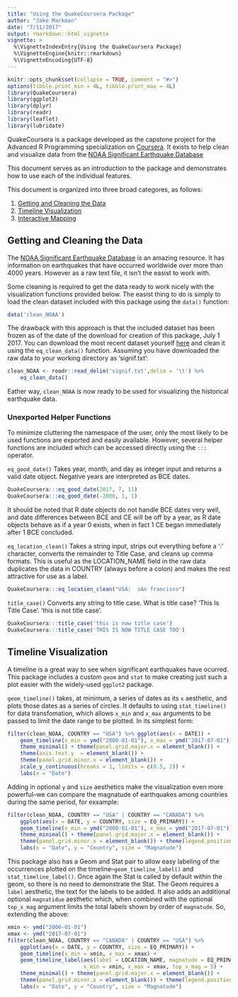 ```yaml
---
title: "Using the QuakeCoursera Package"
author: "Jake Markman"
date: "7/11/2017"
output: rmarkdown::html_vignette
vignette: >
  %\VignetteIndexEntry{Using the QuakeCoursera Package}
  %\VignetteEngine{knitr::rmarkdown}
  %\VignetteEncoding{UTF-8}
---
```


```r
knitr::opts_chunk$set(collapse = TRUE, comment = "#>")
options(tibble.print_min = 4L, tibble.print_max = 4L)
library(QuakeCoursera)
library(ggplot2)
library(dplyr)
library(readr)
library(leaflet)
library(lubridate)
```  

QuakeCoursera is a package developed as the capstone project for the Advanced 
R Programming specialization on [Coursera](http://www.coursera.org).  It exists
to help clean and visualize data from the [NOAA Significant Earthquake Database](https://www.ngdc.noaa.gov/nndc/struts/form?t=101650&s=1&d=1)  
  
This document serves as an introduction to the package and demonstrates
how to use each of the individual features.

This document is organized into three broad categores, as follows:  

1.  [Getting and Cleaning the Data](#data)  
2.  [Timeline Visualization](#timeline)  
3.  [Interactive Mapping](#mapping)  

## Getting and Cleaning the Data  
<a id="data"></a>

The [NOAA Significant Earthquake Database](https://www.ngdc.noaa.gov/nndc/struts/form?t=101650&s=1&d=1) 
is an amazing resource.  It has information on earthquakes that have occurred worldwide over more than 
4000 years.  However as a raw text file, it isn't the easist to work with.  

Some cleaning is required to get the data ready to work nicely with the visualization
functions provided below.  The easist thing to do is simply to load the clean dataset 
included with this package using the `data()` function:  

```r
data('clean_NOAA')
```  

The drawback with this approach is that the included dataset has been frozen as of the
date of the download for creation of this package, July 1 2017.  You can download the 
most recent dataset yourself [here](https://www.ngdc.noaa.gov/nndc/struts/results?type_0=Exact&query_0=$ID&t=101650&s=13&d=189&dfn=signif.txt) 
and clean it using the `eq_clean_data()` function.  Assuming you have downloaded 
the raw data to your working directory as 'signif.txt':  

```r
clean_NOAA <- readr::read_delim('signif.txt',delim = '\t') %>%
    eq_clean_data()
```  

Eather way, `clean_NOAA` is now ready to be used for visualizing the historical 
earthquake data.  

### Unexported Helper Functions  

To minimize cluttering the namespace of the user, only the most likely to be used functions
are exported and easily available.  However, several helper functions are included which
can be accessed directly using the `:::` operator. 

`eq_good_date()` Takes year, month, and day as integer input and returns a valid date object.  Negative years are interpreted as BCE dates.  
```r
QuakeCoursera:::eq_good_date(2017, 7, 11)
QuakeCoursera:::eq_good_date(-2000, 1, 1)
```  
It should be noted that R date objects do not handle BCE dates very well, and date differences between BCE and CE will be off by a year, as R date objects behave as if a year 0 exists, when in fact 1 CE began immediately after 1 BCE concluded.  

`eq_location_clean()` Takes a string input, strips out everything before a ':' character, 
converts the remainder to Title Case, and cleans up comma formats.  This is useful as the 
LOCATION_NAME field in the raw data duplicates the data in COUNTRY (always before a colon) 
and makes the rest attractive for use as a label.  
```r
QuakeCoursera:::eq_location_clean("USA:  sAn francisco")
```

`title_case()` Converts any string to title case.  What is title case? 'This Is Title Case'.  'this is not title case'.  
```r
QuakeCoursera:::title_case('this is now title case')
QuakeCoursera:::title_case('THIS IS NOW TITLE CASE TOO')
```  


## Timeline Visualization  
<a id="timeline"></a>

A timeline is a great way to see when significant earthquakes have ocurred.  This package
includes a custom `geom` and `stat` to make creating just such a plot easier with the widely-used `ggplot2` package.

`geom_timeline()` takes, at minimum, a series of dates as its `x` aesthetic, and plots
those dates as a series of circles.  It defaults to using `stat_timeline()` for data
transfomation, which allows `x_min` and `x_max` arguments to be passed to limit the date
range to be plotted.  In its simplest form:  

```r
filter(clean_NOAA, COUNTRY == "USA") %>% ggplot(aes(x = DATE)) + 
    geom_timeline(x_min = ymd("2000-01-01"), x_max = ymd("2017-07-01")) +
    theme_minimal() + theme(panel.grid.major.x = element_blank()) +
    theme(axis.text.y  = element_blank()) +
    theme(panel.grid.minor.x = element_blank()) +
    scale_y_continuous(breaks = 1, limits = c(0.5, 2)) +
    labs(x = "Date")

```

Adding in optional `y` and `size` aesthetics make the visualization even more powerful--we can 
compare the magnatude of earthquakes among countries during the same period, for exxample:  

```r
filter(clean_NOAA, COUNTRY == "USA" | COUNTRY == "CANADA") %>% 
    ggplot(aes(x = DATE, y = COUNTRY, size = EQ_PRIMARY)) + 
    geom_timeline(x_min = ymd("2000-01-01"), x_max = ymd("2017-07-01")) +
    theme_minimal() + theme(panel.grid.major.x = element_blank()) +
    theme(panel.grid.minor.x = element_blank()) + theme(legend.position = "bottom") +
    labs(x = "Date", y = "Country", size = "Magnatude")
```

This package also has a Geom and Stat pair to allow easy labeling of the occurrences 
plotted on the timeline--`geom_timeline_label()` and `stat_timeline_label()`.  Once again 
the Stat is called by default within the geom, so there is no need to demonstrate the Stat.  The Geom requires a `label` aesthetic, the text for the labels to be added.  It
also adds an additional optional `magnatidue` aesthetic which, when combined with the 
optional `top_x_mag` argument limits the total labels shown by order of `magnatude`.  So,
extending the above:  

```r
xmin <- ymd("2000-01-01")
xmax <- ymd("2017-07-01")
filter(clean_NOAA, COUNTRY == "CANADA" | COUNTRY == "USA") %>% 
    ggplot(aes(x = DATE, y = COUNTRY, size = EQ_PRIMARY)) + 
    geom_timeline(x_min = xmin, x_max = xmax) +
    geom_timeline_label(aes(label = LOCATION_NAME, magnatude = EQ_PRIMARY),
                        x_min = xmin, x_max = xmax, top_x_mag = 5) +
    theme_minimal() + theme(panel.grid.major.x = element_blank()) +
    theme(panel.grid.minor.x = element_blank()) + theme(legend.position = "bottom") +
    labs(x = "Date", y = "Country", size = "Magnatude") 
```
<a id="mapping"></a>
